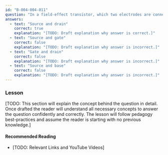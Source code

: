 ```yaml
---
id: "B-004-004-011"
question: "In a field-effect transistor, which two electrodes are connected to the ends of the channel?"
answers:
  - text: "Source and drain"
    correct: true
    explanation: "[TODO: Draft explanation why answer is correct.]"
  - text: "Source and gate"
    correct: false
    explanation: "[TODO: Draft explanation why answer is incorrect.]"
  - text: "Gate and drain"
    correct: false
    explanation: "[TODO: Draft explanation why answer is incorrect.]"
  - text: "Source and base"
    correct: false
    explanation: "[TODO: Draft explanation why answer is incorrect.]"
---
```


### Lesson

[TODO: This section will explain the concept behind the question in detail. Once drafted the reader will understand all necessary concepts to answer the question confidently and correctly. The lesson will follow pedagogy best-practices and assume the reader is starting with no previous knowledge.]

#### Recommended Reading

- [TODO: Relevant Links and YouTube Videos]
